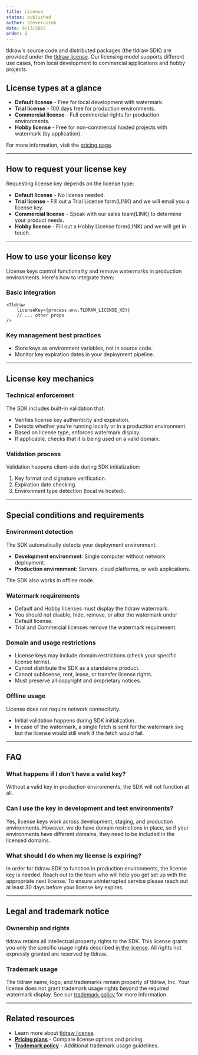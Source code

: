 ```yaml
---
title: License
status: published
author: steveruizok
date: 9/13/2023
order: 2
---
```


tldraw's source code and distributed packages (the tldraw SDK) are provided under the [tldraw license](/legal/tldraw-license). Our licensing model supports different use cases, from local development to commercial applications and hobby projects.

## License types at a glance

- **Default license** - Free for local development with watermark.
- **Trial license** - 100 days free for production environments.
- **Commercial license** - Full commercial rights for production environments.
- **Hobby license** - Free for non-commercial hosted projects with watermark (by application).

For more information, visit the [pricing page](/pricing).

---

## How to request your license key

Requesting license key depends on the license type:

- **Default license** - No license needed.
- **Trial license** - Fill out a Trial License form(LINK) and we will email you a license key.
- **Commercial license** - Speak with our sales team(LINK) to determine your product needs.
- **Hobby license** - Fill out a Hobby License form(LINK) and we will get in touch.

---

## How to use your license key

License keys control functionality and remove watermarks in production environments. Here's how to integrate them:

### Basic integration

```tsx
<Tldraw
	licenseKey={process.env.TLDRAW_LICENSE_KEY}
	// ... other props
/>
```

### Key management best practices

- Store keys as environment variables, not in source code.
- Monitor key expiration dates in your deployment pipeline.

---

## License key mechanics

### Technical enforcement

The SDK includes built-in validation that:

- Verifies license key authenticity and expiration.
- Detects whether you're running locally or in a production environment.
- Based on license type, enforces watermark display.
- If applicable, checks that it is being used on a valid domain.

### Validation process

Validation happens client-side during SDK initialization:

1. Key format and signature verification.
2. Expiration date checking.
3. Environment type detection (local vs hosted).

---

## Special conditions and requirements

### Environment detection

The SDK automatically detects your deployment environment:

- **Development environment**: Single computer without network deployment.
- **Production environment**: Servers, cloud platforms, or web applications.

The SDK also works in offline mode.

### Watermark requirements

- Default and Hobby licenses must display the tldraw watermark.
- You should not disable, hide, remove, or alter the watermark under Default license.
- Trial and Commercial licenses remove the watermark requirement.

### Domain and usage restrictions

- License keys may include domain restrictions (check your specific license terms).
- Cannot distribute the SDK as a standalone product.
- Cannot sublicense, rent, lease, or transfer license rights.
- Must preserve all copyright and proprietary notices.

### Offline usage

License does not require network connectivity.

- Initial validation happens during SDK initialization.
- In case of the watermark, a single fetch is sent for the watermark svg but the license would still work if the fetch would fail.

---

## FAQ

### What happens if I don't have a valid key?

Without a valid key in production environments, the SDK will not function at all.

### Can I use the key in development and test environments?

Yes, license keys work across development, staging, and production environments. However, we do have domain restrictions in place, so if your environments have different domains, they need to be included in the licensed domains.

### What should I do when my license is expiring?

In order for tldraw SDK to function in production environments, the license key is needed. Reach out to the team who will help you get set up with the appropriate next license. To ensure uninterrupted service please reach out at least 30 days before your license key expires.

---

## Legal and trademark notice

### Ownership and rights

tldraw retains all intellectual property rights to the SDK. This license grants you only the specific usage rights described [in the license](/legal/tldraw-license). All rights not expressly granted are reserved by tldraw.

### Trademark usage

The tldraw name, logo, and trademarks remain property of tldraw, Inc. Your license does not grant trademark usage rights beyond the required watermark display. See our [trademark policy](https://github.com/tldraw/tldraw/blob/main/TRADEMARKS.md) for more information.

---

## Related resources

- Learn more about [tldraw license](/legal/tldraw-license).
- [**Pricing plans**](/pricing) - Compare license options and pricing.
- [**Trademark policy**](https://github.com/tldraw/tldraw/blob/main/TRADEMARK) - Additional trademark usage guidelines.
